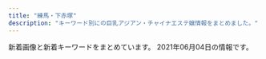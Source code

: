```yaml
---
title: "練馬・下赤塚"
description: "キーワード別にの巨乳アジアン・チャイナエステ嬢情報をまとめました。"
---
```


新着画像と新着キーワードをまとめています。
2021年06月04日の情報です。

<DmmAffiliateIns />
<KeywordTable
  shops={
    [
    {
        "keywords": {
            "C": 13
        },
        "station": "\u4e2d\u6751\u6a4b\u99c5",
        "url": "http://www.e-rakuraku.info/",
        "img_links": [
            "http://www.e-rakuraku.info/images/tite-staff.png",
            "http://www.e-rakuraku.info/images/g4.jpg",
            "http://www.e-rakuraku.info/images/s2.png",
            "http://www.e-rakuraku.info/images/top.jpg",
            "http://www.e-rakuraku.info/images/g3.jpg",
            "http://www.e-rakuraku.info/images/g5.jpg",
            "http://www.e-rakuraku.info/images/g1.jpg",
            "http://www.e-rakuraku.info/images/newt.png",
            "http://www.e-rakuraku.info/images/tel.png",
            "http://www.e-rakuraku.info/images/sr.png",
            "http://www.e-rakuraku.info/images/g2.jpg",
            "http://www.e-rakuraku.info/images/nei_03.jpg",
            "http://www.e-rakuraku.info/images/mobile.png",
            "http://www.e-rakuraku.info/images/tite-gallery.png",
            "http://www.e-rakuraku.info/images/huiyuan.png",
            "http://www.e-rakuraku.info/images/newfacet.png",
            "http://www.e-rakuraku.info/images/g0.jpg",
            "http://www.e-rakuraku.info/images/s1.png"
        ],
        "name": "\u697d\u697d"
    },
    {
        "keywords": {},
        "name": "\u6696\u5fc3",
        "img_links": [
            "http://www.hi-msg.com/dansin/images/end1.jpg",
            "http://www.hi-msg.com/dansin/images/top.jpg",
            "http://www.hi-msg.com/dansin/images/p-2.jpg",
            "http://www.hi-msg.com/dansin/images/p-7.jpg",
            "http://www.hi-msg.com/dansin/images/p-6-1.jpg",
            "http://www.hi-msg.com/dansin/images/mobile.jpg",
            "http://www.hi-msg.com/dansin/images/p-5.jpg",
            "http://www.hi-msg.com/dansin/images/p-6.jpg",
            "http://www.hi-msg.com/dansin/images/s_face.jpg",
            "http://www.hi-msg.com/dansin/images/1.jpg",
            "http://www.hi-msg.com/dansin/images/top1.jpg",
            "http://www.hi-msg.com/dansin/images/p-8.jpg",
            "http://www.hi-msg.com/dansin/images/p-2-1.jpg",
            "http://www.hi-msg.com/dansin/images/s_pick.jpg",
            "http://www.hi-msg.com/dansin/images/nav.jpg",
            "http://www.hi-msg.com/dansin/images/p-9.jpg",
            "http://www.hi-msg.com/dansin/images/p-5-1.jpg",
            "http://www.hi-msg.com/dansin/images/s_info.jpg",
            "http://www.hi-msg.com/dansin/images/p-9-1.jpg",
            "http://www.hi-msg.com/dansin/images/s_news.jpg"
        ],
        "station": "\u3068\u304d\u308f\u53f0\u99c5\u5357\u53e3",
        "url": "http://www.hi-msg.com/dansin/"
    },
    {
        "station": "\u7df4\u99ac\u99c5\u897f\u53e3",
        "url": "http://ginzaangel.esnavi.work/",
        "keywords": {
            "90": 3,
            "89": 1,
            "88": 3,
            "92": 1
        },
        "name": "\u7df4\u99ac\u306e\u5929\u4f7f",
        "img_links": [
            "http://ginzaangel.esnavi.work/staff_t.jpg",
            "http://ginzaangel.esnavi.work/s1.png",
            "http://ginzaangel.esnavi.work/sys1.jpg",
            "http://ginzaangel.esnavi.work/2/uploadimg/1615988408.jpeg",
            "http://ginzaangel.esnavi.work/2/uploadimg/1615988934.jpeg",
            "http://ginzaangel.esnavi.work/sys2.jpg",
            "http://ginzaangel.esnavi.work/2/uploadimg/1615989115.jpeg",
            "http://ginzaangel.esnavi.work/2/uploadimg/1595657062.jpeg",
            "http://ginzaangel.esnavi.work/2/uploadimg/1615989033.jpeg",
            "http://ginzaangel.esnavi.work/int1.png",
            "http://ginzaangel.esnavi.work/2/uploadimg/1619341553.jpeg",
            "http://ginzaangel.esnavi.work/news.jpg",
            "http://ginzaangel.esnavi.work/2/uploadimg/1601829474.jpeg",
            "http://ginzaangel.esnavi.work/2/uploadimg/1622437565.jpeg",
            "http://ginzaangel.esnavi.work/head.jpg"
        ]
    },
    {
        "keywords": {},
        "img_links": [
            "http://c-sakura.work/images/sys1.png",
            "http://c-sakura.work/images/info.png",
            "http://c-sakura.work/img/yuri1.jpg",
            "http://c-sakura.work/images/head.jpg",
            "http://c-sakura.work/img/yuyu1.jpg",
            "http://c-sakura.work/images/sisu.png",
            "http://c-sakura.work/images/int1.png",
            "http://c-sakura.work/img/ami1.jpg",
            "http://c-sakura.work/images/3.jpg",
            "http://c-sakura.work/images/interior_t.jpg",
            "http://c-sakura.work/images/2.jpg",
            "http://c-sakura.work/images/staff_t.jpg",
            "http://c-sakura.work/images/1.jpg",
            "http://c-sakura.work/images/tel.jpg",
            "http://c-sakura.work/images/news.png",
            "http://c-sakura.work/images/int2.png",
            "http://c-sakura.work/images/mobile.jpg"
        ],
        "url": "http://c-sakura.work/",
        "station": "\u4e0b\u8d64\u585a\u99c5\u5317\u53e3",
        "name": "\u9577\u4e45*\u3061\u3087\u3046\u304d\u3085\u3046"
    },
    {
        "img_links": [
            "http://siesta.ests.jp/images/s-staff.jpg",
            "http://siesta.ests.jp/images/s-recriut.jpg",
            "http://siesta.ests.jp/photos/sites/39/2021/04/2021042011331872.jpg",
            "http://siesta.ests.jp/images/top.png",
            "http://siesta.ests.jp/images/mobile.jpg",
            "http://siesta.ests.jp/images/acc2.jpg",
            "http://siesta.ests.jp/images/acc4.jpg",
            "http://siesta.ests.jp/photos/sites/39/2021/05/2021052911060142.jpg",
            "http://siesta.ests.jp/photos/sites/39/2021/05/202105291106012.jpg",
            "http://siesta.ests.jp/photos/sites/39/2021/05/2021052911060320.jpg",
            "http://siesta.ests.jp/images/mobile1.jpg",
            "http://siesta.ests.jp/images/news.jpg",
            "http://siesta.ests.jp/photos/sites/39/2021/05/2021052911060393.jpg",
            "http://siesta.ests.jp/images/acc3.jpg",
            "http://siesta.ests.jp/images/acc1.jpg",
            "http://siesta.ests.jp/images/pick.jpg",
            "http://siesta.ests.jp/images/info.jpg"
        ],
        "station": "\u5927\u6cc9\u5b66\u5712\u99c5\u5317\u53e3",
        "name": "\u30b7\u30a8\u30b9\u30bf",
        "keywords": {
            "83": 12,
            "85": 6,
            "88": 6,
            "D": 24,
            "87": 6
        },
        "url": "http://siesta.ests.jp/"
    },
    {
        "keywords": {},
        "station": "\u4e0a\u677f\u6a4b\u99c5\u5317\u53e3",
        "url": "http://tenpo2.iest.info/",
        "img_links": [],
        "name": "\u6e29\u30fb\u306c\u304f\u3082\u308a"
    },
    {
        "url": "http://evergrace.tyo.cm/",
        "keywords": {},
        "name": "\u30b8\u30e3\u30b9\u30df\u30f3",
        "img_links": [],
        "station": "\u6210\u5897\u99c5"
    },
    {
        "img_links": [
            "http://es-nerima.biz/wp-content/themes/template-salon2/images/magazine.jpg",
            "http://es-nerima.biz/wp-content/uploads/2016/10/g4.jpg",
            "http://es-nerima.biz/wp-content/uploads/2016/10/gallery1.jpg",
            "http://es-nerima.biz/wp-content/themes/template-salon2/images/massage-de_88_31.jpg",
            "http://es-nerima.biz/wp-content/uploads/2016/10/mika-250x330.jpg",
            "http://es-nerima.biz/wp-content/themes/template-salon2/images/news-ttl.png",
            "http://es-nerima.biz/wp-content/themes/template-salon2/images/gallery3.jpg",
            "http://es-nerima.biz/wp-content/uploads/2016/10/gallery6.jpg",
            "http://es-nerima.biz/wp-content/uploads/2016/10/eri-250x330.jpg",
            "http://es-nerima.biz/wp-content/themes/template-salon2/images/newface-ttl.png",
            "http://cdn.dino-es.com/images/logo/88x31DinoEs.png",
            "http://es-nerima.biz/wp-content/uploads/2016/10/g3.jpg",
            "http://es-nerima.biz/wp-content/uploads/2016/10/girl-1-250x330.jpg",
            "http://es-nerima.biz/wp-content/uploads/2016/10/mika.jpg",
            "http://es-nerima.biz/wp-content/uploads/2016/10/g3-250x330.jpg",
            "http://es-nerima.biz/wp-content/uploads/2016/10/g5-250x330.jpg",
            "http://es-nerima.biz/wp-content/uploads/2016/10/gallery2.jpg",
            "http://es-nerima.biz/wp-content/themes/template-salon2/images/pickup-frame.png",
            "http://es-nerima.biz/wp-content/uploads/2016/10/g4-250x330.jpg",
            "http://es-nerima.biz/wp-content/uploads/2016/10/g6.jpg",
            "http://es-nerima.biz/wp-content/themes/template-salon2/images/camp-bnr.jpg",
            "http://es-nerima.biz/wp-content/uploads/2016/10/girl-1-300x450.jpg",
            "http://es-nerima.biz/wp-content/uploads/2016/10/g5.jpg",
            "http://es-nerima.biz/wp-content/themes/template-salon2/images/gallery4.jpg",
            "http://es-nerima.biz/wp-content/uploads/2016/10/gallery8-600x600.jpg",
            "http://es-nerima.biz/wp-content/uploads/2016/10/girl-1.jpg",
            "http://es-nerima.biz/wp-content/uploads/2016/10/eri.jpg",
            "http://es-nerima.biz/wp-content/themes/template-salon2/images/tel.png",
            "http://es-nerima.biz/wp-content/themes/template-salon2/images/gallery-ttl.png",
            "http://es-nerima.biz/wp-content/uploads/2016/10/gallery7.jpg",
            "http://es-nerima.biz/wp-content/themes/template-salon2/images/gallery2.jpg",
            "http://es-nerima.biz/wp-content/uploads/2016/10/gallery5.jpg",
            "http://es-nerima.biz/wp-content/uploads/2016/10/camp-bnr.jpg",
            "http://es-nerima.biz/wp-content/themes/template-salon2/images/gallery1.jpg",
            "http://es-nerima.biz/wp-content/uploads/2016/10/gallery3.jpg",
            "http://es-nerima.biz/wp-content/uploads/2016/10/g1-250x330.jpg",
            "http://es-nerima.biz/wp-content/themes/template-salon2/images/slider1.jpg",
            "http://es-nerima.biz/wp-content/uploads/2016/10/gallery8.jpg",
            "http://es-nerima.biz/wp-content/themes/template-salon2/images/pickup-ttl.png",
            "http://es-nerima.biz/wp-content/uploads/2016/10/g6-250x330.jpg"
        ],
        "station": "\u7df4\u99ac\u99c5\u5317\u53e3",
        "keywords": {},
        "name": "\u3046\u3089\u3089",
        "url": "http://es-nerima.biz/"
    },
    {
        "name": "ROSE",
        "station": "\u7df4\u99ac\u99c5\u5357\u53e3",
        "keywords": {
            "C": 8
        },
        "img_links": [
            "http://www.nerima-rose.com/images/staff/17/2/ena.jpg",
            "http://www.nerima-rose.com/images/index-rosa_02.jpg",
            "http://www.nerima-rose.com/images/shop/11.jpg",
            "http://www.nerima-rose.com/images/staff/18/hina.jpg",
            "http://www.nerima-rose.com/images/images/sys2018_03.jpg",
            "http://www.nerima-rose.com/images/staff/17/2/nana.png",
            "http://www.nerima-rose.com/images/staff/16/aya2.jpg",
            "http://www.nerima-rose.com/images/rosa-sys_09a.jpg",
            "http://www.nerima-rose.com/images/staff/16/kaori2.jpg",
            "http://www.nerima-rose.com/images/sys3.jpg",
            "http://www.nerima-rose.com/images/shop/h1.jpg",
            "http://www.nerima-rose.com/images/rosa-pindao_07.jpg",
            "http://www.nerima-rose.com/images/aroma/r3.jpg",
            "http://www.nerima-rose.com/images/nav/nav-rec.jpg",
            "http://www.nerima-rose.com/images/shop/4/s1.jpg",
            "http://www.nerima-rose.com/images/rosa-sys_04.jpg",
            "http://www.nerima-rose.com/images/rosa-pindao_09.jpg",
            "http://www.nerima-rose.com/cgi-bin/topics/img/16-1.jpg",
            "http://www.nerima-rose.com/images/index-rosa_04.jpg",
            "http://www.nerima-rose.com/images/nav/nav-acc.jpg",
            "http://www.nerima-rose.com/images/staff/18/misaki.jpg",
            "http://www.nerima-rose.com/images/aroma/r1.jpg",
            "http://www.nerima-rose.com/images/shop/3/sh1.jpg",
            "http://www.nerima-rose.com/images/images/sys2018_06.jpg",
            "http://www.nerima-rose.com/images/index-rosa_09.jpg",
            "http://www.nerima-rose.com/images/aroma/r2.jpg",
            "http://www.nerima-rose.com/images/staff/18/ayumi.jpg",
            "http://www.nerima-rose.com/images/staff/17/riri.jpg"
        ],
        "url": "http://www.nerima-rose.com/"
    },
    {
        "keywords": {
            "D": 2,
            "E": 1
        },
        "name": "\u59eb\u306e\u3086\u3073\u3055\u304d",
        "img_links": [
            "http://nymphe-est.biz/images/top.png",
            "http://nymphe-est.biz/images/cg01.jpg",
            "http://nymphe-est.biz/images/tit4.jpg",
            "http://nymphe-est.biz/images/no.png",
            "http://nymphe-est.biz/images/spt.png",
            "http://nymphe-est.biz/images/tit2.jpg",
            "http://nymphe-est.biz/images/m5.png",
            "http://nymphe-est.biz/images/stat.jpg",
            "http://nymphe-est.biz/images/tit5.jpg",
            "http://nymphe-est.biz/images/m2.png",
            "http://nymphe-est.biz/images/stal.jpg",
            "http://nymphe-est.biz/images/m1.png",
            "http://nymphe-est.biz/images/tm.jpg",
            "http://nymphe-est.biz/images/fla.jpg",
            "http://nymphe-est.biz/images/m6.png",
            "http://nymphe-est.biz/images/tit3.jpg",
            "http://nymphe-est.biz/images/m3.png",
            "http://nymphe-est.biz/images/accl.jpg",
            "http://nymphe-est.biz/images/bur.jpg",
            "http://nymphe-est.biz/images/cg02.jpg",
            "http://nymphe-est.biz/images/cg03.jpg",
            "http://nymphe-est.biz/images/tit6.jpg",
            "http://nymphe-est.biz/images/bul.jpg",
            "http://nymphe-est.biz/images/m4.png"
        ],
        "station": "\u6771\u6b66\u7df4\u99ac\u99c5\u5317\u53e3",
        "url": "http://nymphe-est.biz/"
    },
    {
        "url": "http://pakira-massage.work/",
        "name": "\u30d1\u30ad\u30e9",
        "keywords": {
            "87": 2,
            "85": 2,
            "C": 12,
            "E": 2
        },
        "img_links": [
            "http://pakira-massage.work/img/head.jpg",
            "http://pakira-massage.work/i/img/st1.jpg",
            "http://pakira-massage.work/img/nos.jpg",
            "http://pakira-massage.work/i/img/sta1.jpg",
            "http://pakira-massage.work/img/mobile-1.png",
            "http://pakira-massage.work/i/img/r3.jpg",
            "http://pakira-massage.work/img/campian.jpg",
            "http://pakira-massage.work/img/sta23.jpg",
            "http://pakira-massage.work/i/img/r5.jpg",
            "http://pakira-massage.work/img/s2.jpg",
            "http://pakira-massage.work/img/st1.jpg",
            "http://pakira-massage.work/i/img/sta23.jpg",
            "http://pakira-massage.work/img/botton.jpg",
            "http://pakira-massage.work/img/sta1.jpg",
            "http://pakira-massage.work/i/img/sta2.jpg",
            "http://pakira-massage.work/img/s1.jpg",
            "http://pakira-massage.work/i/img/r6.jpg",
            "http://pakira-massage.work/i/img/r2.jpg",
            "http://pakira-massage.work/img/s23.jpg",
            "http://pakira-massage.work/img/st23.jpg",
            "http://pakira-massage.work/img/st2.jpg",
            "http://pakira-massage.work/i/img/r4.jpg",
            "http://pakira-massage.work/i/img/r1.jpg",
            "http://pakira-massage.work/img/sta2.jpg"
        ],
        "station": "\u8981\u753a\u99c55\u756a\u51fa\u53e3"
    },
    {
        "station": "\u5927\u6cc9\u5b66\u5712\u99c5",
        "name": "\u30e9\u30b1\u30b7\u30b9\u5927\u6cc9\u5b66\u5712",
        "url": "http://lachesis.este88.com/",
        "keywords": {
            "86": 1,
            "80": 1,
            "91": 3,
            "88": 2,
            "F": 4,
            "G": 1,
            "81": 1,
            "84": 1,
            "E": 1,
            "D": 2,
            "95": 1,
            "83": 2,
            "93": 1,
            "C": 4
        },
        "img_links": [
            "https://lachesis.este88.com/gals/maria1.jpg",
            "https://lachesis.este88.com/gals/miku1.jpg",
            "http://lachesis.este88.com/images/bg_header.jpg",
            "http://lachesis.este88.com/gals/rinnka2.jpg",
            "http://lachesis.este88.com/gals/miho2.jpg",
            "http://lachesis.este88.com/gals/miho3.jpg",
            "https://lachesis.este88.com/gals/rinnka1.jpg",
            "http://lachesis.este88.com/gals/ruka1.jpg",
            "http://lachesis.este88.com/images/sysh3bar.png",
            "https://lachesis.este88.com/gals/miho1.jpg",
            "https://lachesis.este88.com/gals/ruka1.jpg",
            "http://lachesis.este88.com/gals/narumi2.jpg",
            "http://lachesis.este88.com/gals/ruka4.jpg",
            "https://lachesis.este88.com/gals/mao1.jpg",
            "http://lachesis.este88.com/gals/nozomi4.jpg",
            "http://lachesis.este88.com/gals/narumi3.jpg",
            "http://lachesis.este88.com/gals/ruka3.jpg",
            "http://lachesis.este88.com/gals/narumi4.jpg",
            "http://lachesis.este88.com/gals/ruka2.jpg",
            "http://lachesis.este88.com/gals/itika1.jpg",
            "http://lachesis.este88.com/gals/nozomi3.jpg",
            "https://lachesis.este88.com/gals/nozomi1.jpg",
            "http://lachesis.este88.com/gals/nozomi2.jpg",
            "http://lachesis.este88.com/gals/miku3.jpg",
            "http://lachesis.este88.com/gals/nozomi1.jpg",
            "http://lachesis.este88.com/gals/tumugi2.jpg",
            "https://lachesis.este88.com/gals/minami1.jpg",
            "http://lachesis.este88.com/gals/aoi3.jpg",
            "http://lachesis.este88.com/gals/yuno2.jpg",
            "https://lachesis.este88.com/images/sysh3bar.png",
            "http://lachesis.este88.com/gals/tumugi1.jpg",
            "http://lachesis.este88.com/gals/rinnka1.jpg",
            "http://lachesis.este88.com/gals/mao2.jpg",
            "http://lachesis.este88.com/gals/minami2.jpg",
            "https://lachesis.este88.com/images/bg_header3.jpg",
            "https://lachesis.este88.com/images/info5.jpg",
            "https://lachesis.este88.com/gals/aoi1.jpg",
            "http://lachesis.este88.com/gals/narumi1.jpg",
            "https://lachesis.este88.com/gals/yuno1.jpg",
            "http://lachesis.este88.com/gals/maria1.jpg",
            "http://lachesis.este88.com/images/info5.jpg",
            "http://lachesis.este88.com/gals/miho1.jpg",
            "https://lachesis.este88.com/images/bg_header.jpg",
            "http://lachesis.este88.com/gals/yuno3.jpg",
            "http://lachesis.este88.com/gals/mao1.jpg",
            "https://lachesis.este88.com/gals/tumugi1.jpg",
            "http://lachesis.este88.com/gals/miku2.jpg",
            "http://lachesis.este88.com/gals/rinnka3.jpg",
            "http://lachesis.este88.com/gals/aoi1.jpg",
            "http://lachesis.este88.com/gals/aoi2.jpg",
            "http://lachesis.este88.com/gals/tumugi3.jpg",
            "https://lachesis.este88.com/gals/narumi1.jpg",
            "https://lachesis.este88.com/gals/itika1.jpg",
            "http://momipara.jp/img/link/momi234.jpg",
            "http://lachesis.este88.com/gals/rinnka4.jpg",
            "http://lachesis.este88.com/images/bg_header3.jpg",
            "http://lachesis.este88.com/gals/yuno1.jpg",
            "http://lachesis.este88.com/gals/miku1.jpg",
            "http://lachesis.este88.com/gals/itika2.jpg",
            "http://lachesis.este88.com/gals/itika3.jpg",
            "http://lachesis.este88.com/images/line.jpg",
            "http://lachesis.este88.com/gals/minami1.jpg",
            "https://lachesis.este88.com/images/line.jpg"
        ]
    },
    {
        "station": "\u7df4\u99ac\u99c5\u897f\u53e3",
        "url": "http://www.smile.mensest.com/",
        "name": "Smile -\u30b9\u30de\u30a4\u30eb-",
        "keywords": {
            "85": 2,
            "D": 6,
            "88": 4,
            "C": 17,
            "87": 4
        },
        "img_links": [
            "http://www.smile.mensest.com/files/005.jpg",
            "http://www.smile.mensest.com/files/004.jpg",
            "http://www.smile.mensest.com/img/header02.png",
            "http://www.smile.mensest.com/files/003.jpg",
            "http://www.smile.mensest.com/img/btn_blog.png",
            "http://www.smile.mensest.com/files/002.jpg",
            "http://www.smile.mensest.com/img/goback.jpg",
            "http://www.smile.mensest.com/files/001.jpg",
            "http://www.smile.mensest.com/img/btn_side_mobile.jpg",
            "http://www.smile.mensest.com/img/ttl_news.png",
            "http://www.smile.mensest.com/img/pickup.jpg",
            "http://www.smile.mensest.com/img/ttl_info.png"
        ]
    },
    {
        "img_links": [
            "http://www.es-kou.link/images/2.jpg",
            "http://www.es-kou.link/images/3.jpg",
            "http://www.es-kou.link/images/sys2.jpg",
            "http://www.es-kou.link/images/info.png",
            "http://www.es-kou.link/images/int2.png",
            "http://www.es-kou.link/images/b2.jpg",
            "http://www.es-kou.link/images/staff_t.jpg",
            "http://www.es-kou.link/images/head.jpg",
            "http://www.es-kou.link/images/int1.png",
            "http://www.es-kou.link/images/1.jpg",
            "http://www.es-kou.link/img/satomi1.jpg",
            "http://www.es-kou.link/images/news.jpg",
            "http://www.es-kou.link/images/s1.png",
            "http://www.es-kou.link/images/b1.jpg",
            "http://www.es-kou.link/images/mobile.jpg",
            "http://www.es-kou.link/images/sys3.png",
            "http://www.es-kou.link/img/nana1.jpg",
            "http://www.es-kou.link/images/interior_t.jpg",
            "http://www.es-kou.link/images/sys1.jpg",
            "http://www.es-kou.link/img/mimi1.jpg"
        ],
        "station": "\u4e0b\u8d64\u585a\u99c5\u5317\u53e3",
        "keywords": {},
        "name": "\u7d05\u6708",
        "url": "http://www.es-kou.link/"
    },
    {
        "name": "\u30de\u30fc\u30ac\u30ec\u30c3\u30c8",
        "img_links": [
            "http://margaret.ests.jp/images/mobile.jpg",
            "http://margaret.ests.jp/photos/sites/29/2020/04/2020040205541033.jpg",
            "http://margaret.ests.jp/images/s_news.jpg",
            "http://margaret.ests.jp/images/room4.jpg",
            "http://margaret.ests.jp/photos/sites/29/2020/04/202004102157462.jpeg",
            "http://margaret.ests.jp/photos/sites/29/2020/08/2020080615352994.jpeg",
            "http://margaret.ests.jp/images/s_staff.png",
            "http://margaret.ests.jp/images/service4.jpg",
            "http://margaret.ests.jp/images/service2.jpg",
            "http://margaret.ests.jp/photos/sites/29/2020/03/2020032709162529.jpg",
            "http://margaret.ests.jp/photos/sites/29/2020/08/2020082222274080.jpeg",
            "http://margaret.ests.jp/photos/sites/29/2020/05/202005281752578.jpg",
            "http://margaret.ests.jp/photos/sites/29/2020/06/2020062814010219.jpeg",
            "http://margaret.ests.jp/images/service1.jpg",
            "http://margaret.ests.jp/images/top.jpg",
            "http://margaret.ests.jp/photos/sites/29/2020/04/202004081414540.jpg",
            "http://margaret.ests.jp/images/service3.jpg",
            "http://margaret.ests.jp/images/s_pick.jpg",
            "http://margaret.ests.jp/images/room1.jpg",
            "http://margaret.ests.jp/photos/sites/29/2021/01/2021011511194654.jpg",
            "http://margaret.ests.jp/images/info.jpg",
            "http://margaret.ests.jp/photos/sites/29/2020/04/2020041014190824.jpg",
            "http://margaret.ests.jp/images/room3.jpg",
            "http://margaret.ests.jp/photos/sites/29/2020/06/202006301829174.jpeg",
            "http://margaret.ests.jp/images/s_service.png",
            "http://margaret.ests.jp/photos/sites/29/2021/06/2021060500274425.jpeg",
            "http://margaret.ests.jp/images/room2.jpg"
        ],
        "keywords": {
            "D": 78,
            "E": 78,
            "85": 39,
            "88": 26,
            "86": 26,
            "87": 13
        },
        "url": "http://margaret.ests.jp/",
        "station": "\u685c\u53f0\u99c5\u5317\u53e3"
    },
    {
        "url": "http://c-ikoi.work/",
        "keywords": {},
        "name": "\u61a9",
        "station": "\u5927\u5c71\u99c5\u5357\u53e3",
        "img_links": [
            "http://c-ikoi.work/images/3.jpg",
            "http://c-ikoi.work/images/staff_t.jpg",
            "http://c-ikoi.work/images/4.jpg",
            "http://c-ikoi.work/images/sys1.jpg",
            "http://c-ikoi.work/images/sys2.jpg",
            "http://c-ikoi.work/images/interior_t.jpg",
            "http://c-ikoi.work/images/rec2.png",
            "http://c-ikoi.work/images/2.jpg",
            "http://c-ikoi.work/images/concept.jpg",
            "http://c-ikoi.work/img/yuki1.jpg",
            "http://c-ikoi.work/images/int2.png",
            "http://c-ikoi.work/images/tel.jpg",
            "http://c-ikoi.work/images/news.jpg",
            "http://c-ikoi.work/images/int3.png",
            "http://c-ikoi.work/images/head.jpg",
            "http://c-ikoi.work/images/mobile.jpg",
            "http://c-ikoi.work/img/aoi1.jpg",
            "http://c-ikoi.work/images/1.jpg",
            "http://c-ikoi.work/images/rec1.png",
            "http://c-ikoi.work/images/line.png",
            "http://c-ikoi.work/images/sys3.png",
            "http://c-ikoi.work/img/rina1.jpg",
            "http://c-ikoi.work/images/int1.png",
            "http://c-ikoi.work/img/moe1.jpg"
        ]
    },
    {
        "img_links": [
            "https://salasa.tokyo/wp-content/uploads/2021/04/s187alasa.jpg",
            "https://salasa.tokyo/wp-content/themes/este/img/top-img02.png",
            "https://salasa.tokyo/wp-content/themes/este/img/top-img021.png",
            "https://salasa.tokyo/wp-content/themes/este/img/tel_footer.png",
            "https://salasa.tokyo/wp-content/uploads/2020/03/897261salasa.jpg",
            "https://salasa.tokyo/wp-content/themes/este/img/top-img05.png",
            "https://salasa.tokyo/wp-content/uploads/2020/02/41salasa.jpg",
            "https://salasa.tokyo/wp-content/uploads/2021/02/345salasa.jpg",
            "https://salasa.tokyo/wp-content/uploads/2020/02/21salasa.jpg",
            "https://salasa.tokyo/wp-content/uploads/2020/02/8776salasa.jpg",
            "https://salasa.tokyo/wp-content/uploads/2020/02/1salasa.jpg",
            "https://salasa.tokyo/wp-content/themes/este/img/top-img01a.png",
            "https://salasa.tokyo/wp-content/uploads/2020/02/876752178salasa.jpg",
            "https://salasa.tokyo/wp-content/uploads/2020/02/11salasa.jpg",
            "https://salasa.tokyo/wp-content/themes/este/img/4.jpg",
            "https://salasa.tokyo/wp-content/themes/este/img/1.jpg",
            "https://salasa.tokyo/wp-content/uploads/2020/02/32salasa.jpg",
            "https://salasa.tokyo/wp-content/themes/este/img/2.jpg",
            "https://salasa.tokyo/wp-content/uploads/2020/04/2311121salasa.jpg",
            "https://salasa.tokyo/wp-content/themes/este/img/call.png",
            "https://salasa.tokyo/wp-content/themes/este/img/tel_header.png",
            "https://salasa.tokyo/wp-content/themes/este/img/top-img01.png",
            "https://salasa.tokyo/wp-content/themes/este/img/3.jpg",
            "https://salasa.tokyo/wp-content/themes/este/img/top-img04.png",
            "https://salasa.tokyo/wp-content/themes/este/img/top-img01b.png"
        ],
        "name": "\u3064\u307c\u307f",
        "url": "https://salasa.tokyo/",
        "keywords": {
            "C": 17,
            "E": 13,
            "D": 6,
            "G": 2
        },
        "station": "\u7df4\u99ac\u99c5\u897f\u53e3"
    },
    {
        "station": "\u7df4\u99ac\u99c5\u897f\u53e3",
        "keywords": {},
        "url": "http://sh-dafei.work/",
        "name": "\u5927\u5983",
        "img_links": [
            "http://sh-dafei.work/uploads/200612/1-200612154534W8.jpg",
            "http://sh-dafei.work/uploads/171031/1-1G0311G4095M.jpg",
            "http://sh-dafei.work/uploads/201002/1-201002144Z11V.jpg",
            "http://sh-dafei.work/uploads/200117/1-20011G614144B.jpg",
            "http://sh-dafei.work/uploads/181214/1-1Q214154222511.jpg",
            "http://sh-dafei.work/templets/default/pc/picture/s_news.png",
            "http://sh-dafei.work/uploads/181206/1-1Q2061249563O.jpg",
            "http://sh-dafei.work/uploads/180227/1-1P22G40S5448.jpg",
            "http://sh-dafei.work/uploads/190809/1-1ZP9125I01S.jpg",
            "http://sh-dafei.work/uploads/190329/1-1Z329151011c7.jpg",
            "http://sh-dafei.work/templets/default/pc/picture/end1.jpg",
            "http://sh-dafei.work/uploads/190130/1-1Z130162635508.jpg",
            "http://sh-dafei.work/templets/default/pc/picture/s_pick.png",
            "http://sh-dafei.work/uploads/171031/1-1G0311G505933.jpg",
            "http://sh-dafei.work/uploads/171031/1-1G0311G531445.jpg",
            "http://sh-dafei.work/uploads/171031/1-1G0311G344914.jpg",
            "http://sh-dafei.work/uploads/201113/1-20111314213cQ.jpg",
            "http://sh-dafei.work/uploads/180612/1-1P6121601061c.jpg",
            "http://sh-dafei.work/uploads/190301/1-1Z30116320A41.jpg",
            "http://sh-dafei.work/uploads/191115/1-191115132040J2.jpg",
            "http://sh-dafei.work/uploads/181206/1-1Q2061250494E.jpg",
            "http://sh-dafei.work/uploads/181207/1-1Q20G35320X0.png",
            "http://sh-dafei.work/uploads/180612/1-1P612160029349.jpg",
            "http://sh-dafei.work/uploads/210326/1-210326140613257.jpg",
            "http://sh-dafei.work/uploads/181207/1-1Q20G40K63R.jpg",
            "http://sh-dafei.work/templets/default/pc/picture/s_staff.png",
            "http://sh-dafei.work/templets/default/pc/picture/face.png",
            "http://sh-dafei.work/uploads/210219/1-210219105500300.jpg",
            "http://sh-dafei.work/uploads/allimg/180612/1-1P612160305350.jpg",
            "http://sh-dafei.work/templets/default/pc/picture/staffs.png",
            "http://sh-dafei.work/uploads/190924/1-1Z924151334121.jpg",
            "http://sh-dafei.work/uploads/181206/1-1Q2061253211D.jpg",
            "http://sh-dafei.work/uploads/171031/1-1G0311G556445.jpg",
            "http://sh-dafei.work/uploads/181206/1-1Q206125154224.jpg"
        ]
    },
    {
        "station": "\u6210\u5897\u99c5\u5357\u53e3",
        "name": "\u30aa\u30a2\u30b7\u30b9",
        "img_links": [
            "http://oasis.akasuri.xyz/images/bar-photo.png",
            "http://oasis.akasuri.xyz/staff/s3.jpg",
            "http://oasis.akasuri.xyz/staff/s2.jpg",
            "http://oasis.akasuri.xyz/images/c-staff.png",
            "http://oasis.akasuri.xyz/images/bar-staff.png",
            "http://oasis.akasuri.xyz/staff/s1.jpg",
            "http://oasis.akasuri.xyz/images/fotter.png",
            "http://oasis.akasuri.xyz/images/b-tel.png",
            "http://oasis.akasuri.xyz/images/c-top.png",
            "http://oasis.akasuri.xyz/images/c-photo.png"
        ],
        "keywords": {},
        "url": "http://oasis.akasuri.xyz/"
    },
    {
        "url": "http://www.es-yas.click/",
        "name": "\u30b9\u30a6\u30a3\u30fc\u30c8",
        "keywords": {},
        "station": "\u4e2d\u6751\u6a4b\u99c5\u5357\u53e3",
        "img_links": [
            "http://www.es-yas.click/images/info.png",
            "http://www.es-yas.click/img/sayuri1.jpg",
            "http://www.es-yas.click/img/riri1.jpg",
            "http://www.es-yas.click/images/4.jpg",
            "http://www.es-yas.click/images/s1.png",
            "http://www.es-yas.click/images/3.jpg",
            "http://www.es-yas.click/images/int2.png",
            "http://www.es-yas.click/images/int1.png",
            "http://www.es-yas.click/images/head.jpg",
            "http://www.es-yas.click/images/newface.png",
            "http://www.es-yas.click/images/sys1.png",
            "http://www.es-yas.click/images/ac1.png",
            "http://www.es-yas.click/images/mobile.jpg",
            "http://www.es-yas.click/images/sirase.jpg",
            "http://www.es-yas.click/images/2.jpg",
            "http://www.es-yas.click/images/news.jpg",
            "http://www.es-yas.click/images/interior_t.jpg",
            "http://www.es-yas.click/images/staff_t.jpg",
            "http://www.es-yas.click/img/rina1.jpg",
            "http://www.es-yas.click/images/sys2.png",
            "http://www.es-yas.click/images/tel.jpg"
        ]
    },
    {
        "url": "http://www.relaxes.info/",
        "keywords": {},
        "station": "\u4e0a\u677f\u6a4b\u99c5\u5317\u53e3",
        "name": "\u8776",
        "img_links": [
            "http://www.relaxes.info/images/t1.png",
            "http://www.relaxes.info/images/ttl_staff.png",
            "http://www.relaxes.info/images/header_bg.png",
            "http://www.relaxes.info/images/price.jpg",
            "http://www.relaxes.info/up/uploads/20210313172020j.jpg",
            "http://www.relaxes.info/images/s1.png",
            "http://www.relaxes.info/images/ttl_price.png",
            "http://www.relaxes.info/images/rec.png",
            "http://www.relaxes.info/up/uploads/2017071800271212.jpg",
            "http://www.relaxes.info/images/t2.png",
            "http://www.relaxes.info/images/info.jpg",
            "http://www.relaxes.info/images/ttl_qj.png",
            "http://www.relaxes.info/up/uploads/20180315212810me.jpg"
        ]
    },
    {
        "name": "\u6708\u306e\u604b",
        "station": "\u7df4\u99ac\u99c5\u5317\u53e3",
        "keywords": {
            "C": 7
        },
        "url": "http://moonlove.est-u.com/",
        "img_links": [
            "http://moonlove.est-u.com/staff/kaori.jpg",
            "http://moonlove.est-u.com/images/index1_06.jpg",
            "http://moonlove.est-u.com/images/index_15.jpg",
            "http://moonlove.est-u.com/images/index_04.jpg",
            "http://moonlove.est-u.com/images/index2_06.jpg",
            "http://moonlove.est-u.com/staff/sakura.jpg",
            "http://moonlove.est-u.com/images/s6.jpg",
            "http://moonlove.est-u.com/images/s4.jpg",
            "http://moonlove.est-u.com/staff/nami.jpg",
            "http://moonlove.est-u.com/staff/miki.jpg",
            "http://moonlove.est-u.com/images/index_19.jpg",
            "http://moonlove.est-u.com/images/staff_09.jpg",
            "http://moonlove.est-u.com/staff/ayumi.jpg",
            "http://moonlove.est-u.com/images/index_12.jpg",
            "http://moonlove.est-u.com/images/icon_000.jpg",
            "http://moonlove.est-u.com/images/s3.jpg",
            "http://moonlove.est-u.com/images/s5.jpg",
            "http://moonlove.est-u.com/images/index_02.jpg",
            "http://moonlove.est-u.com/images/index_16.jpg",
            "http://moonlove.est-u.com/images/index_07.jpg",
            "http://moonlove.est-u.com/staff/hitomi.jpg",
            "http://moonlove.est-u.com/images/s8.jpg",
            "http://moonlove.est-u.com/images/index_08.jpg",
            "http://moonlove.est-u.com/images/index_14.jpg",
            "http://moonlove.est-u.com/images/index_05.jpg",
            "http://moonlove.est-u.com/images/index_17.jpg",
            "http://moonlove.est-u.com/images/index3_06.jpg",
            "http://moonlove.est-u.com/images/s1.jpg",
            "http://moonlove.est-u.com/images/index_10.jpg",
            "http://moonlove.est-u.com/images/index_13.jpg"
        ]
    },
    {
        "img_links": [
            "http://ponfu-massage.work/img/sta46.jpg",
            "http://ponfu-massage.work/img/acc8.jpg",
            "http://ponfu-massage.work/img/sta45.jpg",
            "http://ponfu-massage.work/img/sta28.jpg",
            "http://ponfu-massage.work/img/st30.jpg",
            "http://ponfu-massage.work/img/acc3.jpg",
            "http://ponfu-massage.work/img/st46.jpg",
            "http://ponfu-massage.work/img/acc2.jpg",
            "http://ponfu-massage.work/img/botton.jpg",
            "http://ponfu-massage.work/img/s45.jpg",
            "http://ponfu-massage.work/img/sta35.jpg",
            "http://ponfu-massage.work/img/acc5.jpg",
            "http://ponfu-massage.work/i/img/r1.jpg",
            "http://ponfu-massage.work/img/s41.jpg",
            "http://ponfu-massage.work/img/s30.jpg",
            "http://ponfu-massage.work/img/st38.jpg",
            "http://ponfu-massage.work/i/img/sta43.jpg",
            "http://ponfu-massage.work/img/st18.jpg",
            "http://ponfu-massage.work/img/s47.jpg",
            "http://ponfu-massage.work/img/acc1.jpg",
            "http://ponfu-massage.work/img/sta43.jpg",
            "http://ponfu-massage.work/i/img/r2.jpg",
            "http://ponfu-massage.work/i/img/sta47.jpg",
            "http://ponfu-massage.work/i/img/sta42.jpg",
            "http://ponfu-massage.work/i/img/sta30.jpg",
            "http://ponfu-massage.work/i/img/r3.jpg",
            "http://ponfu-massage.work/img/sta39.jpg",
            "http://ponfu-massage.work/img/st47.jpg",
            "http://ponfu-massage.work/i/img/sta44.jpg",
            "http://ponfu-massage.work/i/img/sta39.jpg",
            "http://ponfu-massage.work/img/s44.jpg",
            "http://ponfu-massage.work/img/st44.jpg",
            "http://ponfu-massage.work/i/img/sta24.jpg",
            "http://ponfu-massage.work/img/sta47.jpg",
            "http://ponfu-massage.work/img/acc9.jpg",
            "http://ponfu-massage.work/img/sta30.jpg",
            "http://ponfu-massage.work/i/img/sta28.jpg",
            "http://ponfu-massage.work/i/img/r4.jpg",
            "http://ponfu-massage.work/img/acc4.jpg",
            "http://ponfu-massage.work/img/sta41.jpg",
            "http://ponfu-massage.work/i/img/sta41.jpg",
            "http://ponfu-massage.work/img/s39.jpg",
            "http://ponfu-massage.work/i/img/sta45.jpg",
            "http://ponfu-massage.work/img/s42.jpg",
            "http://ponfu-massage.work/img/st42.jpg",
            "http://ponfu-massage.work/img/s46.jpg",
            "http://ponfu-massage.work/img/st41.jpg",
            "http://ponfu-massage.work/i/img/sta46.jpg",
            "http://ponfu-massage.work/img/s38.jpg",
            "http://ponfu-massage.work/img/st28.jpg",
            "http://ponfu-massage.work/img/st43.jpg",
            "http://ponfu-massage.work/img/acc10.jpg",
            "http://ponfu-massage.work/img/acc6.jpg",
            "http://ponfu-massage.work/img/acc7.jpg",
            "http://ponfu-massage.work/img/sta42.jpg",
            "http://ponfu-massage.work/i/img/sta38.jpg",
            "http://ponfu-massage.work/img/sta38.jpg",
            "http://ponfu-massage.work/img/sta44.jpg",
            "http://ponfu-massage.work/img/st39.jpg",
            "http://ponfu-massage.work/i/img/st45.jpg",
            "http://ponfu-massage.work/img/st35.jpg",
            "http://ponfu-massage.work/img/s43.jpg",
            "http://ponfu-massage.work/img/campian.jpg",
            "http://ponfu-massage.work/img/st45.jpg"
        ],
        "name": "\u30dd\u30f3\u30d5\u30fc",
        "station": "\u7df4\u99ac\u99c5\u897f\u53e3",
        "url": "http://ponfu-massage.work/",
        "keywords": {
            "87": 5,
            "86": 1,
            "88": 4,
            "F": 2,
            "C": 22,
            "89": 1,
            "D": 9,
            "E": 2,
            "85": 2,
            "84": 1
        }
    },
    {
        "keywords": {},
        "img_links": [],
        "station": "\u6210\u5897\u99c5",
        "url": "http://anzu.abnavi.info/",
        "name": "\u59eb"
    },
    {
        "keywords": {},
        "url": "http://rose.este.work/",
        "station": "\u6c5f\u53e4\u7530\u99c5\u5357\u53e3",
        "name": "\u512a\u30fb\u7f8e",
        "img_links": [
            "http://rose.este.work/sys1.png",
            "http://rose.este.work/index-25.htm.jpg",
            "http://rose.este.work/resize_1500-450.jpg",
            "http://rose.este.work/index-26.htm.jpg",
            "http://rose.este.work/unnamed.png",
            "http://rose.este.work/totop.png",
            "http://rose.este.work/re.jpg",
            "http://rose.este.work/r5.jpg",
            "http://rose.este.work/resize_250.png",
            "http://rose.este.work/index-24.htm.jpg",
            "http://rose.este.work/r1.jpg",
            "http://rose.este.work/r3.jpg",
            "http://rose.este.work/index-1.htm.jpg",
            "http://rose.este.work/r4.jpg"
        ]
    },
    {
        "name": "AROMA PLAZA \u30a2\u30ed\u30de\u30d7\u30e9\u30b6",
        "url": "http://aroma-p.info/",
        "keywords": {},
        "station": "\u77f3\u795e\u4e95\u516c\u5712\u99c5\u5357\u53e3",
        "img_links": []
    },
    {
        "img_links": [
            "http://himawari.est-u.com/images/index_10.jpg",
            "http://himawari.est-u.com/images/index_02.jpg",
            "http://himawari.est-u.com/images/index_04.jpg",
            "http://himawari.est-u.com/staff/risa.jpg",
            "http://himawari.est-u.com/staff/asuka.jpg",
            "http://himawari.est-u.com/images/index2_08.jpg",
            "http://himawari.est-u.com/images/therpist.jpg",
            "http://himawari.est-u.com/staff/emi.jpg",
            "http://himawari.est-u.com/staff/nami.jpg",
            "http://himawari.est-u.com/images/a2.jpg",
            "http://himawari.est-u.com/staff/yumi.jpg",
            "http://himawari.est-u.com/images/a1.jpg",
            "http://himawari.est-u.com/images/down.jpg",
            "http://himawari.est-u.com/staff/izumi.jpg",
            "http://himawari.est-u.com/images/index_08.jpg",
            "http://himawari.est-u.com/staff/umi.jpg",
            "http://himawari.est-u.com/staff/yuki.jpg",
            "http://himawari.est-u.com/staff/sakura.jpg"
        ],
        "url": "http://himawari.est-u.com/",
        "name": "\u3072\u307e\u308f\u308a",
        "keywords": {
            "C": 7
        },
        "station": "\u7df4\u99ac\u99c5\u5357\u53e3"
    },
    {
        "url": "http://aclass.estheya.com/",
        "name": "A-CLASS\uff5e\u30a8\u30fc\u30af\u30e9\u30b9\uff5e",
        "keywords": {
            "D": 3,
            "89": 1,
            "86": 1,
            "90": 3,
            "C": 3,
            "88": 1,
            "E": 1,
            "92": 1
        },
        "img_links": [
            "http://aclass.estheya.com/css/staff/staff002.jpg",
            "http://aclass.estheya.com/css/staff/staff0004.jpg",
            "http://aclass.estheya.com/css/cam01.jpg",
            "http://aclass.estheya.com/css/staff/staff08.jpg",
            "http://aclass.estheya.com/images/call.png",
            "http://aclass.estheya.com/css/left.jpg",
            "http://aclass.estheya.com/css/staff/staff001-b.jpg",
            "http://aclass.estheya.com/css/staff/staff0003.jpg",
            "http://aclass.estheya.com/css/m-head02.jpg",
            "http://aclass.estheya.com/css/staff/staff006.jpg",
            "http://aclass.estheya.com/css/m-head04.jpg",
            "http://aclass.estheya.com/css/staff/staff005.jpg",
            "http://aclass.estheya.com/css/m-top004.jpg",
            "http://aclass.estheya.com/css/right.jpg",
            "http://aclass.estheya.com/css/staff/staff001.jpg"
        ],
        "station": "\u7df4\u99ac\u99c5"
    },
    {
        "url": "http://binrou.net/",
        "station": "\u7df4\u99ac\u99c5\u897f\u53e3",
        "name": "\u30ad\u30e9\u30ad\u30e9",
        "img_links": [
            "http://binrou.net/i/img/r4.jpg",
            "http://binrou.net/i/img/sta100.jpg",
            "http://binrou.net/img/mo.png",
            "http://binrou.net/i/img/sta97.jpg",
            "http://binrou.net/i/img/sta104.jpg",
            "http://binrou.net/img/s118.jpg",
            "http://binrou.net/img/st112.jpg",
            "http://binrou.net/img/s112.jpg",
            "http://binrou.net/img/botton.jpg",
            "http://binrou.net/i/img/sta112.jpg",
            "http://binrou.net/i/img/sta118.jpg",
            "http://binrou.net/i/img/sta88.jpg",
            "http://binrou.net/img/sta117.jpg",
            "http://binrou.net/img/sta115.jpg",
            "http://binrou.net/i/img/sta117.jpg",
            "http://binrou.net/img/st116.jpg",
            "http://binrou.net/img/st118.jpg",
            "http://binrou.net/img/acc.jpg",
            "http://binrou.net/i/img/acc.jpg",
            "http://binrou.net/img/st109.jpg",
            "http://binrou.net/i/img/sta111.jpg",
            "http://binrou.net/i/img/sta116.jpg",
            "http://binrou.net/i/img/sta109.jpg",
            "http://binrou.net/i/img/sta115.jpg",
            "http://binrou.net/i/img/sta114.jpg",
            "http://binrou.net/i/img/sta89.jpg",
            "http://binrou.net/img/sta111.jpg",
            "http://binrou.net/img/sta116.jpg",
            "http://binrou.net/i/img/r1.jpg",
            "http://binrou.net/i/img/sta80.jpg",
            "http://binrou.net/img/sta112.jpg",
            "http://binrou.net/img/sta109.jpg",
            "http://binrou.net/i/img/sta119.jpg",
            "http://binrou.net/i/img/sta92.jpg",
            "http://binrou.net/img/st111.jpg",
            "http://binrou.net/img/s111.jpg",
            "http://binrou.net/img/sta118.jpg",
            "http://binrou.net/img/s116.jpg",
            "http://binrou.net/i/img/st118.jpg",
            "http://binrou.net/i/img/r2.jpg",
            "http://binrou.net/img/fla.jpg",
            "http://binrou.net/img/s117.jpg",
            "http://binrou.net/i/img/sta108.jpg",
            "http://binrou.net/img/s119.jpg",
            "http://binrou.net/i/img/sta94.jpg",
            "http://binrou.net/img/st115.jpg",
            "http://binrou.net/img/sta114.jpg",
            "http://binrou.net/img/sta119.jpg",
            "http://binrou.net/img/s114.jpg",
            "http://binrou.net/img/st117.jpg",
            "http://binrou.net/i/img/sta98.jpg",
            "http://binrou.net/img/s115.jpg",
            "http://binrou.net/img/st119.jpg",
            "http://binrou.net/img/st114.jpg",
            "http://binrou.net/img/pickup20.jpg",
            "http://binrou.net/i/img/sta105.jpg",
            "http://binrou.net/i/img/r3.jpg"
        ],
        "keywords": {
            "F": 1,
            "87": 4,
            "89": 1,
            "86": 4,
            "C": 17,
            "E": 6,
            "88": 1,
            "D": 2
        }
    }
]
}
/>
<DmmAffiliateScript />
